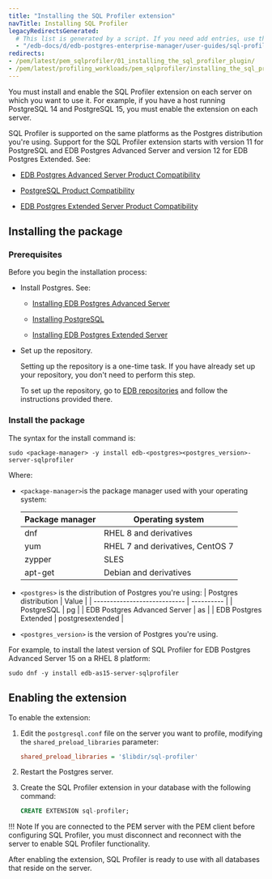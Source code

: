 ```yaml
---
title: "Installing the SQL Profiler extension"
navTitle: Installing SQL Profiler
legacyRedirectsGenerated:
  # This list is generated by a script. If you need add entries, use the `legacyRedirects` key.
  - "/edb-docs/d/edb-postgres-enterprise-manager/user-guides/sql-profiler-configuration-guide/8.0/installing_the_sql_profiler_plugin.html"
redirects:
- /pem/latest/pem_sqlprofiler/01_installing_the_sql_profiler_plugin/
- /pem/latest/profiling_workloads/pem_sqlprofiler/installing_the_sql_profiler_plugin/
---
```


You must install and enable the SQL Profiler extension on each server on which you want to use it. For example, if you have a host running PostgreSQL 14 and PostgreSQL 15, you must enable the extension on each server.

SQL Profiler is supported on the same platforms as the Postgres distribution you're using. Support for the SQL Profiler extension starts with version 11 for PostgreSQL and EDB Postgres Advanced Server and version 12 for EDB Postgres Extended. See:
- [EDB Postgres Advanced Server Product Compatibility](https://www.enterprisedb.com/platform-compatibility#epas)

- [PostgreSQL Product Compatibility](https://www.enterprisedb.com/resources/platform-compatibility#pg)
- [EDB Postgres Extended Server Product Compatibility](https://www.enterprisedb.com/resources/platform-compatibility#epas_extended)

## Installing the package

### Prerequisites

Before you begin the installation process:

- Install Postgres. See:
  - [Installing EDB Postgres Advanced Server](/epas/latest/installing/)

  - [Installing PostgreSQL](https://www.postgresql.org/download/) 

  - [Installing EDB Postgres Extended Server](/pge/latest/installing/)

- Set up the repository.

  Setting up the repository is a one-time task. If you have already set up your repository, you don't need to perform this step.

  To set up the repository, go to [EDB repositories](https://www.enterprisedb.com/repos-downloads) and follow the instructions provided there.


### Install the package

The syntax for the install command is:

```shell
sudo <package-manager> -y install edb-<postgres><postgres_version>-server-sqlprofiler
```

Where:

- `<package-manager>`is the package manager used with your operating system:

  | Package manager |             Operating system     |
  | --------------- | -------------------------------- |
  | dnf             | RHEL 8 and derivatives           |
  | yum             | RHEL 7 and derivatives, CentOS 7 |
  | zypper          | SLES                             |
  | apt-get         | Debian and derivatives           |

- `<postgres>` is the distribution of Postgres you're using:
  |    Postgres distribution     |   Value    |
  | ---------------------------- | ---------- |
  | PostgreSQL                   | pg         |
  | EDB Postgres Advanced Server | as         |
  | EDB Postgres Extended        | postgresextended |

- `<postgres_version>` is the version of Postgres you're using. 

For example,  to install the latest version of SQL Profiler for EDB Postgres Advanced Server 15 on a RHEL 8 platform:

```shell
sudo dnf -y install edb-as15-server-sqlprofiler
```


## Enabling the extension


To enable the extension:

1.  Edit the `postgresql.conf` file on the server you want to profile, modifying the `shared_preload_libraries` parameter:

    ```ini
    shared_preload_libraries = '$libdir/sql-profiler'
    ```

2.  Restart the Postgres server.

1. Create the SQL Profiler extension in your database with the following command: 

   ```sql
   CREATE EXTENSION sql-profiler;
   ```

!!! Note
    If you are connected to the PEM server with the PEM client before configuring SQL Profiler, you must disconnect and reconnect with the server to enable SQL Profiler functionality. 

After enabling the extension, SQL Profiler is ready to use with all databases that reside on the server.



